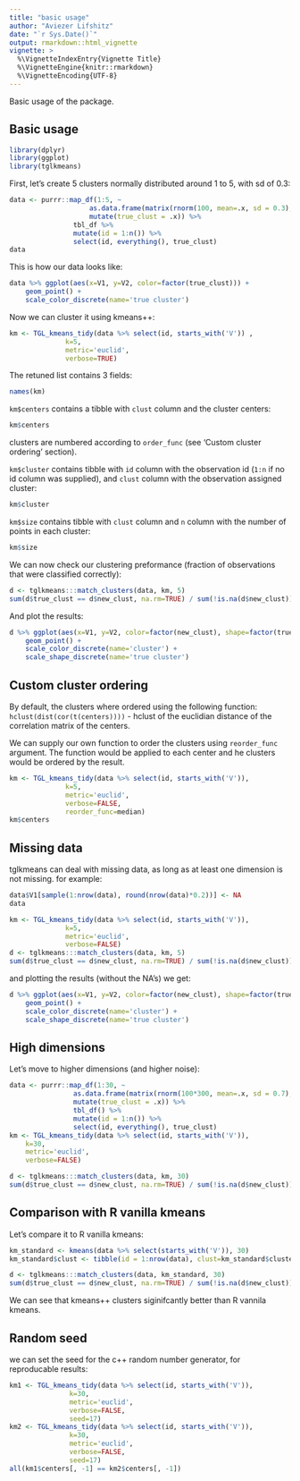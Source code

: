 ```yaml
---
title: "basic usage"
author: "Aviezer Lifshitz"
date: "`r Sys.Date()`"
output: rmarkdown::html_vignette
vignette: >
  %\VignetteIndexEntry{Vignette Title}
  %\VignetteEngine{knitr::rmarkdown}
  %\VignetteEncoding{UTF-8}
---
```


Basic usage of the package.


## Basic usage
```r
library(dplyr)
library(ggplot)
library(tglkmeans)
```

First, let's create 5 clusters normally distributed around 1 to 5, with sd of 0.3:
```r
data <- purrr::map_df(1:5, ~ 
					as.data.frame(matrix(rnorm(100, mean=.x, sd = 0.3), ncol = 2)) %>%
					mutate(true_clust = .x)) %>% 
				tbl_df %>% 
				mutate(id = 1:n()) %>%
				select(id, everything(), true_clust)
data
```

This is how our data looks like:

```r
data %>% ggplot(aes(x=V1, y=V2, color=factor(true_clust))) + 
    geom_point() + 
    scale_color_discrete(name='true cluster')
```

Now we can cluster it using kmeans++:
```r
km <- TGL_kmeans_tidy(data %>% select(id, starts_with('V')) ,
		      k=5, 
		      metric='euclid', 
		      verbose=TRUE)
```
The retuned list contains 3 fields:
```r
names(km)
```

`km$centers` contains a tibble with `clust` column and the cluster centers:
```r
km$centers
```
clusters are numbered according to `order_func` (see 'Custom cluster ordering' section).

`km$cluster` contains tibble with `id` column with the observation id (`1:n` if no id column was supplied), and `clust` column with the observation assigned cluster:
```r
km$cluster
```

`km$size` contains tibble with `clust` column and `n` column with the number of points in each cluster:
```r
km$size
```

We can now check our clustering preformance (fraction of observations that were classified correctly):
```r
d <- tglkmeans:::match_clusters(data, km, 5)
sum(d$true_clust == d$new_clust, na.rm=TRUE) / sum(!is.na(d$new_clust))
```

And plot the results:
```r
d %>% ggplot(aes(x=V1, y=V2, color=factor(new_clust), shape=factor(true_clust))) + 
    geom_point() + 
    scale_color_discrete(name='cluster') + 
    scale_shape_discrete(name='true cluster')
```
## Custom cluster ordering
By default, the clusters where ordered using the following function: `hclust(dist(cor(t(centers))))` - hclust of the euclidian distance of the correlation matrix of the centers.

We can supply our own function to order the clusters using `reorder_func` argument. The function would be applied to each center and he clusters would be ordered by the result.
```r
km <- TGL_kmeans_tidy(data %>% select(id, starts_with('V')), 
		      k=5, 
		      metric='euclid', 
		      verbose=FALSE, 
		      reorder_func=median)
km$centers
```

## Missing data
tglkmeans can deal with missing data, as long as at least one dimension is not missing. for example:
```r
data$V1[sample(1:nrow(data), round(nrow(data)*0.2))] <- NA
data
```

```r
km <- TGL_kmeans_tidy(data %>% select(id, starts_with('V')), 
		      k=5, 
		      metric='euclid', 
		      verbose=FALSE)
d <- tglkmeans:::match_clusters(data, km, 5)
sum(d$true_clust == d$new_clust, na.rm=TRUE) / sum(!is.na(d$new_clust))
```
and plotting the results (without the NA's) we get:
```r
d %>% ggplot(aes(x=V1, y=V2, color=factor(new_clust), shape=factor(true_clust))) + 
    geom_point() + 
    scale_color_discrete(name='cluster') + 
    scale_shape_discrete(name='true cluster')
```

## High dimensions
Let's move to higher dimensions (and higher noise):
```r
data <- purrr::map_df(1:30, ~ 
			    as.data.frame(matrix(rnorm(100*300, mean=.x, sd = 0.7), ncol = 300)) %>%
				mutate(true_clust = .x)) %>% 
				tbl_df() %>% 
				mutate(id = 1:n()) %>%
				select(id, everything(), true_clust)
km <- TGL_kmeans_tidy(data %>% select(id, starts_with('V')), 
    k=30, 
    metric='euclid', 
    verbose=FALSE)
```

```r
d <- tglkmeans:::match_clusters(data, km, 30)
sum(d$true_clust == d$new_clust, na.rm=TRUE) / sum(!is.na(d$new_clust))
```
## Comparison with R vanilla kmeans 
Let's compare it to R vanilla kmeans:

```r
km_standard <- kmeans(data %>% select(starts_with('V')), 30)
km_standard$clust <- tibble(id = 1:nrow(data), clust=km_standard$cluster)

d <- tglkmeans:::match_clusters(data, km_standard, 30)
sum(d$true_clust == d$new_clust, na.rm=TRUE) / sum(!is.na(d$new_clust))

```
We can see that kmeans++ clusters siginifcantly better than R vannila kmeans.

## Random seed
we can set the seed for the c++ random number generator, for reproducable results:
```r
km1 <- TGL_kmeans_tidy(data %>% select(id, starts_with('V')), 
		       k=30, 
		       metric='euclid', 
		       verbose=FALSE, 
		       seed=17)
km2 <- TGL_kmeans_tidy(data %>% select(id, starts_with('V')), 
		       k=30, 
		       metric='euclid', 
		       verbose=FALSE, 
		       seed=17)
all(km1$centers[, -1] == km2$centers[, -1])
```




